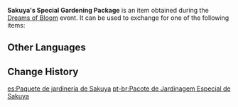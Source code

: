 {{Item Infobox
|id           = 115035
|image        = Item Sakuya's Special Gardening Package.png
|invCategory  = Precious Items
|rarity       = 3
|description  = A special gardening package that you received from Sakuya. Use it to receive one out of the three flower stands.
|source1      = [[Dreams of Bloom]] event
}}
'''Sakuya's Special Gardening Package''' is an item obtained during the [[Dreams of Bloom]] event. It can be used to exchange for one of the following items: {{Card|Flower Stand: Of Yore|1|caption=1}}{{Card|Flower Stand: Fleeting Life|1|caption=1}}{{Card|Flower Stand: Windsong|1|caption=1}}

==Other Languages==
{{Other Languages|default_hidden=1
|en      = Sakuya's Special Gardening Package
|zhs     = 咲耶的特别园艺搭配包
|zhs_rm  = Xiàoyé de Tèbié Yuányì Dāpèi Bāo
|zht     = 咲耶的特別園藝搭配包
|zht_rm  = Xiàoyé de Tèbié Yuányì Dāpèi Bāo
|ja      = 咲耶の園芸スペシャルパック
|ja_rm   = Sakuya no Engai Supesharu Pakku
|ko      = 사쿠야의 특별 원예 패키지
|ko_rm   = Sakuya-ui Teukbyeol Wonye Paekiji
|es      = Paquete de jardinería de Sakuya
|fr      = Paquet de jardinage spécial de Sakuya
|ru      = Специальный садовый набор Сакуи
|th      = ชุดทำสวนพิเศษของ Sakuya
|th_rm   = 
|vi      = Gói Làm Vườn Đặc Biệt Của Sakuya
|de      = Sakuyas spezielles Gärtnereipaket
|id      = Sakuya's Special Gardening Package
|pt      = Pacote de Jardinagem Especial de Sakuya
}}

==Change History==
{{Change History|2.2}}

[[es:Paquete de jardinería de Sakuya]]
[[pt-br:Pacote de Jardinagem Especial de Sakuya]]